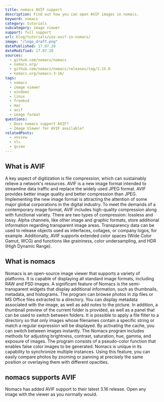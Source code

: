 ```yaml
---
title: nomacs AVIF support
description: Find out how you can open AVIF images in nomacs.
keyword: nomacs
category: tutorials
subcategory: image viewer
support: full support
url: blog/tutorials/use-avif-in-nomacs/
image: "/logo_draft.png"
datePublished: 17.07.20
dateModified: 17.07.20
sources:
  - github.com/nomacs/nomacs
  - nomacs.org/
  - github.com/nomacs/nomacs/releases/tag/3.15.0
  - nomacs.org/nomacs-3-16/
tags:
  - nomacs
  - image viewer
  - windows
  - linux
  - freebsd
  - mac
  - avif
  - image format
questions:
  - Does nomacs support AVIF?
  - Image Viewer for AVIF available?
relatedPosts:
  - xnview
  - vlc
  - qview
---
```


## What is AVIF

A key aspect of digitization is file compression, which can sustainably relieve a network's resources. AVIF is a new image format intended to streamline data traffic and replace the widely used JPEG format. AVIF provides better image quality and better compression than JPEG. Implementing the new image format is attracting the attention of some major global corporations in the digital industry. To meet the demands of a contemporary image format, AVIF includes high-quality compression along with functional variety. There are two types of compression: lossless and lossy. Alpha channels, like other image and graphic formats, store additional information regarding transparent image areas. Transparency data can be used to release objects used as interfaces, collages, or company logos, for example. Additionally, AVIF supports extended color spaces (Wide Color Gamut, WCG) and functions like graininess, color undersampling, and HDR (High Dynamic Range).

## What is nomacs

Nomacs is an open-source image viewer that supports a variety of platforms. It is capable of displaying all standard image formats, including RAW and PSD images. A significant feature of Nomacs is the semi-transparent widgets that display additional information, such as thumbnails, metadata, and histograms. The program can browse photos in zip files or MS Office files extracted to a directory. You can display metadata associated with the image, as well as add notes to the picture. In addition, a thumbnail preview of the current folder is provided, as well as a panel that can be used to switch between folders. It is possible to apply a file filter to a directory so that only images whose filenames contain a specific string or match a regular expression will be displayed. By activating the cache, you can switch between images instantly. The Nomacs program includes methods for adjusting brightness, contrast, saturation, hue, gamma, and exposure of images. The program consists of a pseudo-color function that enables false color images to be generated. Nomacs is unique in its capability to synchronize multiple instances. Using this feature, you can easily compare photos by zooming or panning at precisely the same position or overlaying them with different opacities.

## nomacs supports AVIF

Nomacs has added AVIF support to their latest 3.16 release. Open any image with the viewer as you normally would.
